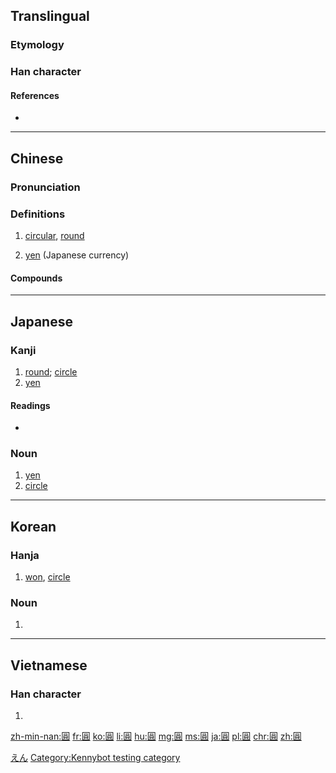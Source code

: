 {{also|圆|円|圎|圜}}
==Translingual==

===Etymology===
{{Han compound|囗|員|c1=s|c2=p|ls=psc}}

===Han character===
{{Han char|rn=31|rad=囗|as=10|sn=13|four=6080<sub>6</sub>|canj=田口月金 (WRBC)|ids=⿴[[囗]][[員]]}}

====References====
* {{Han ref|kx=0220.090|dkj=04819|dj=0451.140|hdz=10724.070|uh=5713|ud=22291|bh=B6EA|bd=46826}}

----

==Chinese==
{{zh-forms|s=圆}}

===Pronunciation===
{{zh-pron
|m=yuán
|c=jyun4
|h=pfs=yèn
|md=
|mn=îⁿ
|w=3hhyoe
|mc=y
|oc=y
|cat=a,n
}}

===Definitions===
{{zh-hanzi}}

# {{cx|Beginning Mandarin|lang=cmn}} [[circular]], [[round]]
# [[yen]] (Japanese currency)

====Compounds====
{{der5
| {{zh-l|圓白菜}}
| {{zh-l|圓場}}
| {{zh-l|圓嘟嘟}}
| {{zh-l|圓骨碌}}
| {{zh-l|圓鼓鼓}}
| {{zh-l|圓規}}
| {{zh-l|圓活}}
| {{zh-l|圓滿}}
| {{zh-l|圓夢}}
| {{zh-l|圓圈}}
| {{zh-l|圓圈兒}}
| {{zh-l|圓潤}}
| {{zh-l|圓珠筆}}
| {{zh-l|圓錐}}
| {{zh-l|湯圓}}
| {{zh-l|桂圓肉}}
}}

----

==Japanese==
{{ja-forms|[[円]]|[[圆]]|圓}}

===Kanji===
{{ja-kanji|grade=8|rs=囗10|style=ky|shin=円}}

# [[round]]; [[circle]]
# [[yen]]

====Readings====
{{ja-kanjitab|えん|yomi=o}}
* {{ja-readings
|on=[[えん]] (en) < [[ゑん]] (wen)
|kun=[[まるい]] (marui)}}

===Noun===
{{ja-noun|えん|shin=円|hhira=ゑん}}

# [[yen]]
# [[circle]]

[[Category:ja:Currency|えん]]

----

==Korean==
{{ko-hanjatab}}

===Hanja===
{{ko-hanja|hangeul=원|eumhun=둥글|mr=wŏn}}

# [[won]], [[circle]]

===Noun===
{{ko-noun|hj|hangeul=원}}

# {{hanja form of|원|[[won]], [[circle]]}}

----

==Vietnamese==

===Han character===
{{vi-hantu|[[viên]], [[vin]]|rs=囗10}}

# {{defn|lang=vi|sort=囗10}}

[[Category:Kennybot testing category]]

[[zh-min-nan:圓]]
[[fr:圓]]
[[ko:圓]]
[[li:圓]]
[[hu:圓]]
[[mg:圓]]
[[ms:圓]]
[[ja:圓]]
[[pl:圓]]
[[chr:圓]]
[[zh:圓]]